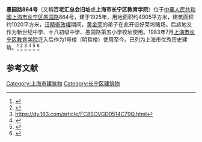 '''愚园路864号'''（又稱'''百老汇总会旧址'''或'''上海市长宁区教育学院'''）位于[[中華人民共和國|中華人民共和國]][[上海市|上海市]][[长宁区|长宁区]][[愚园路|愚园路]]864号，建于1925年，用地面积约4905平方米，建筑面积约1020平方米，[[汪精衛政權|汪精衛政權]]期间，[[黄金荣|黄金荣]]的弟子在此开设好莱坞赌场。后該地又作为新世纪中学、十八初级中学、愚园路第五小学校址使用。1983年7月[[上海市长宁区教育学院|上海市长宁区教育学院]]迁入后作为1号楼（明哲楼）使用至今。已列为上海市优秀历史建筑。<ref>{{cite web|url=http://www.shtong.gov.cn/Newsite/node2/node4/node2249/changning/node15433/node43376/node63094/userobject1ai51024.html|title=上海市地方志办公室|website=www.shtong.gov.cn|accessdate=2020-09-26|archive-date=2016-04-26|archive-url=https://web.archive.org/web/20160426011940/http://www.shtong.gov.cn/Newsite/node2/node4/node2249/changning/node15433/node43376/node63094/userobject1ai51024.html|dead-url=no}}</ref>
<ref>{{cite web|url=http://www.sohu.com/a/143052058_383493|title=玩法‖四条微游线路带你穿越长宁的时间与空间|website=www.sohu.com}}</ref>
<ref>https://dy.163.com/article/FC8SOVGD0514C79Q.html</ref>
<ref>{{Cite web |url=http://www.kankanews.com/a/2018-03-22/0038378283.shtml |title=存档副本 |accessdate=2020-09-26 |archive-date=2020-02-24 |archive-url=https://web.archive.org/web/20200224014857/http://www.kankanews.com/a/2018-03-22/0038378283.shtml |dead-url=no }}</ref>
<ref>{{Cite web |url=http://www.shanghai.gov.cn/nw2/nw2314/nw2319/nw12344/u26aw2359.html |title=存档副本 |accessdate=2020-09-26 |archive-date=2016-11-30 |archive-url=https://web.archive.org/web/20161130014959/http://www.shanghai.gov.cn/nw2/nw2314/nw2319/nw12344/u26aw2359.html |dead-url=no }}</ref>
<ref>{{cite web|url=http://city.021east.com/eastday/city/gk/20181217/u1a14462350_K30062.html|title=长宁这个学院60周岁啦 一起来回首长宁教育发展的60年|website=city.021east.com}}</ref>

==参考文献==
{{reflist}}

[[Category:上海市建筑物|Category:上海市建筑物]]
[[Category:长宁区建筑物|Category:长宁区建筑物]]
